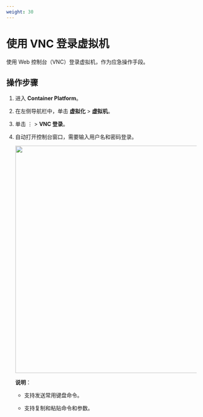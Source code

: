 ```yaml
---
weight: 30
---
```


# 使用 VNC 登录虚拟机

使用 Web 控制台（VNC）登录虚拟机，作为应急操作手段。

## 操作步骤

1. 进入 **Container Platform**。

1. 在左侧导航栏中，单击 **虚拟化** > **虚拟机**。

2. 单击 ⋮ > **VNC 登录**。

4. 自动打开控制台窗口，需要输入用户名和密码登录。

    <img src="./assets/vmi00.png" width = "600" />

    **说明**：
    
    * 支持发送常用键盘命令。

    * 支持复制和粘贴命令和参数。
